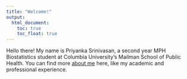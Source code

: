 ```yaml
---
title: "Welcome!"
output: 
  html_document:
    toc: true
    toc_float: true
---
```


Hello there! My name is Priyanka Srinivasan, a second year MPH Biostatistics student at Columbia University's Mailman School of Public Health. You can find more [about me](./about.html) here, like my academic and professional experience.

